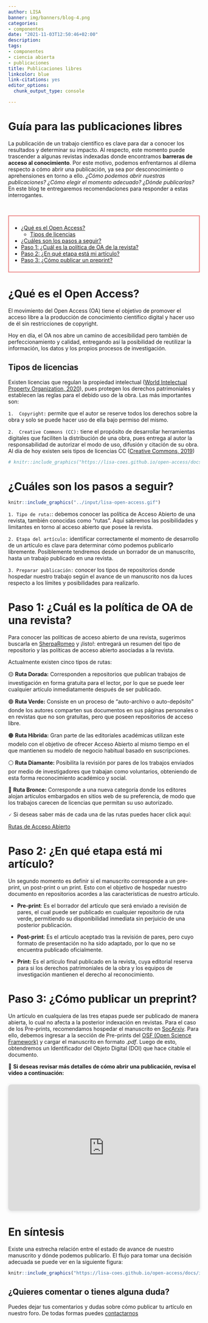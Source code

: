 ```yaml
---
author: LISA
banner: img/banners/blog-4.png
categories:
- componentes
date: "2021-11-03T12:50:46+02:00"
description:
tags:
- componentes
- ciencia abierta
- publicaciones
title: Publicaciones libres
linkcolor: blue
link-citations: yes
editor_options:
  chunk_output_type: console

---
```

<link rel="stylesheet" href="https://cdn.jsdelivr.net/gh/jpswalsh/academicons@1/css/academicons.min.css">

# Guía para las publicaciones libres <i class="ai ai-open-access-square ai-1x" style="color:orange"></i>

La publicación de un trabajo científico es clave para dar a conocer los resultados y determinar su impacto. Al respecto, este momento puede trascender a algunas revistas indexadas donde  encontramos **barreras de acceso al conocimiento**. Por este motivo, podemos enfrentarnos al dilema respecto a cómo abrir una publicación, ya sea por desconocimiento o aprehensiones en torno a ello. _¿Cómo podemos abrir nuestras publicaciones?_ _¿Cómo elegir el momento adecuado?_ _¿Dónde publicarlas?_ En este blog te entregaremos recomendaciones para responder a estas interrogantes.

<br>

<div style="background-color: #fffff ; padding: 8px; border: 2px solid #ec8686;">
- [¿Qué es el Open Access?](#def-oa)
  * [Tipos de licencias](#prop-intel)
- [¿Cuáles son los pasos a seguir?](#pasos)
- [Paso 1: ¿Cuál es la política de OA de la revista?](#paso1)
- [Paso 2: ¿En qué etapa está mi artículo?](#paso2)
- [Paso 3: ¿Cómo publicar un preprint?](#paso3)
</div>

# ¿Qué es el Open Access? {#def-oa}

El movimiento del Open Access (OA) tiene el objetivo de promover el acceso libre a la producción de conocimiento científico digital y hacer uso de él sin restricciones de copyright.

Hoy en día, el OA nos abre un camino de accesibilidad pero también de perfeccionamiento y calidad, entregando así la posibilidad de reutilizar la información, los datos y los propios procesos de investigación.


<!-- Esto a la base de estándares internacionales que permiten instalar la posibilidad de que cualquier persona pueda reutilizar la información de la investigación en cuanto datos, procesos y resultados.  -->

<!-- Publicar nuestros artículos de manera abierta permitirá hacer del acceso a la información un camino mucho más sencillo, rápido e inmediato. -->


## Tipos de licencias {#prop-intel}

Existen licencias que regulan la propiedad intelectual ([World Intelectual Property Organization, 2020](https://www.wipo.int/about-ip/en/){target="_blank"}), pues protegen los derechos patrimoniales y establecen las reglas para el debido uso de la obra. Las más importantes son:

`1.  Copyright:` permite que el autor se reserve todos los derechos sobre la obra y solo se puede hacer uso de ella bajo permiso del mismo.

`2.  Creative Commons (CC):` tiene el propósito de desarrollar herramientas digitales que faciliten la distribución de una obra, pues entrega al autor la responsabilidad de autorizar el modo de uso, difusión y citación de su obra. Al día de hoy existen seis tipos de licencias CC ([Creative Commons, 2019](https://creativecommons.org/about/cclicenses/){target="_blank"})

```r
# knitr::include_graphics("https://lisa-coes.github.io/open-access/docs/images/licencias.png")
```
# ¿Cuáles son los pasos a seguir? {#pasos}

```r
knitr::include_graphics("../input/lisa-open-access.gif")
```
`1. Tipo de ruta:`: debemos conocer las política de Acceso Abierto de una revista, también conocidas como "rutas". Aquí sabremos las posibilidades y limitantes en torno al acceso abierto que posee la revista.

`2. Etapa del artículo:` identificar correctamente el momento de desarrollo de un artículo es clave para determinar cómo podemos publicarlo libremente. Posiblemente tendremos desde un borrador de un manuscrito, hasta un trabajo publicado en una revista.

`3. Preparar publicación:` conocer los tipos de repositorios donde hospedar nuestro trabajo según el avance de un manuscrito nos da luces respecto a los límites y posibilidades para realizarlo.


# Paso 1: ¿Cuál es la política de OA de una revista?{#paso1}

Para conocer las políticas de acceso abierto de una revista, sugerimos buscarla en [SherpaRomeo](https://v2.sherpa.ac.uk/romeo/){target="_blank"} y ¡listo!: entregará un resumen del tipo de repositorio y las políticas de acceso abierto asociadas a la revista.

Actualmente existen cinco tipos de rutas:

🟡  **Ruta Dorada:**  Corresponden a repositorios que publican trabajos de investigación en forma gratuita para el lector, por lo que se puede leer cualquier artículo inmediatamente después de ser publicado.

🟢  **Ruta Verde:** Consiste en un proceso de “auto-archivo o auto-depósito” donde los autores comparten sus documentos en sus páginas personales o en revistas que no son gratuitas, pero que poseen repositorios de acceso libre.

🟠  **Ruta Híbrida:** Gran parte de las editoriales académicas utilizan este modelo con el objetivo de ofrecer Acceso Abierto al mismo tiempo en el que mantienen su modelo de negocio habitual basado en suscripciones.

⚪  **Ruta Diamante:** Posibilita la revisión por pares de los trabajos enviados por medio de investigadores que trabajan como voluntarios, obteniendo de esta forma reconocimiento académico y social.

🔴  **Ruta Bronce:** Corresponde a una nueva categoría donde los editores alojan artículos embargados en sitios web de su preferencia, de modo que los trabajos carecen de licencias que permitan su uso autorizado.

🗸 Si deseas saber más de cada una de las rutas puedes hacer click aquí:

<a class = "btn btn-template-main" href="https://lisa-coes.github.io/lisa-book/formas-open-access.html" target="_blank">Rutas de Acceso Abierto</a>


# Paso 2: ¿En qué etapa está mi artículo?{#paso2}

Un segundo momento es definir si el manuscrito corresponde a un pre-print, un post-print o un print. Esto con el objetivo de hospedar nuestro documento en repositorios acordes a las características de nuestro artículo.

* **Pre-print**: Es el borrador del artículo que será enviado a revisión de pares, el cual puede ser publicado en cualquier repositorio de ruta verde, permitiendo su disponibilidad inmediata sin perjuicio de una posterior publicación.

* **Post-print**: Es el artículo aceptado tras la revisión de pares, pero cuyo formato de presentación no ha sido adaptado, por lo que no se encuentra publicado oficialmente.

*  **Print:** Es el artículo final publicado en la revista, cuya editorial reserva para si los derechos patrimoniales de la obra y los equipos de investigación mantienen el derecho al reconocimiento.

# Paso 3: ¿Cómo publicar un preprint?{#paso3}

Un artículo en cualquiera de las tres etapas puede ser publicado de manera abierta, lo cual no afecta a la posterior indexación en revistas. Para el caso de los Pre-prints, recomendamos hospedar el manuscrito en [SocArxiv](https://osf.io/preprints/socarxiv){target="_blank"}. Para ello, debemos ingresar a la sección de Pre-prints del [OSF (Open Science Framework)](https://osf.io/preprints/){target="_blank"} y cargar el manuscrito en formato _.pdf_. Luego de esto, obtendremos un Identificador del Objeto Digital (DOI) que hace citable el documento.

🔴 **Si deseas revisar más detalles de cómo abrir una publicación, revisa el video a continuación:**

<div style="position: relative; width: 100%; height: 0; padding-top: 56.2500%;
 padding-bottom: 48px; box-shadow: 0 2px 8px 0 rgba(63,69,81,0.16); margin-top: 1.6em; margin-bottom: 0.9em; overflow: hidden;
 border-radius: 8px; will-change: transform;">
  <iframe loading="lazy" style="position: absolute; width: 100%; height: 100%; top: 0; left: 0; border: none; padding: 0;margin: 0;"
    src="https:&#x2F;&#x2F;www.canva.com&#x2F;design&#x2F;DAEoyGJC-4E&#x2F;watch?embed">
  </iframe>
</div>
<a href="https:&#x2F;&#x2F;www.canva.com&#x2F;design&#x2F;DAEoyGJC-4E&#x2F;watch?utm_content=DAEoyGJC-4E&amp;utm_campaign=designshare&amp;utm_medium=embeds&amp;utm_source=link" target="_blank" rel="noopener"> </a>

# En síntesis

Existe una estrecha relación entre el estado de avance de nuestro manuscrito y dónde podemos publicarlo. El flujo para tomar una decisión adecuada se puede ver en la siguiente figura:

```r
knitr::include_graphics("https://lisa-coes.github.io/open-access/docs/images/flujo_lisa.png")
```

## ¿Quieres comentar o tienes alguna duda?

Puedes dejar tus comentarios y dudas sobre cómo publicar tu artículo en nuestro foro. De todas formas puedes [contactarnos](/contact/)

<div id="disqus_thread"></div>
